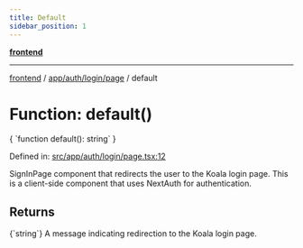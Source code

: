 ```yaml
---
title: Default
sidebar_position: 1
---
```



[**frontend**](../../../../..)

***

[frontend](../../../../..) / [app/auth/login/page](..) / default

# Function: default()

<CodeBlock language="ts">
{ `function default(): string` }
</CodeBlock>

Defined in: [src/app/auth/login/page.tsx:12](https://github.com/svsticky/CommitteeClash/blob/f974faa16c13593c1cc0eea50bf89b045abdabb5/frontend/src/app/auth/login/page.tsx#L12)

SignInPage component that redirects the user to the Koala login page.
This is a client-side component that uses NextAuth for authentication.

## Returns
<CodeBlock language="ts">
{`string`}
</CodeBlock>
A message indicating redirection to the Koala login page.
